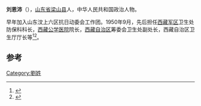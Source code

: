 '''刘恩沛'''（{{bd|1920年|9月|2014年|2月17日|catIdx=Liu}}），[[山东省|山东省]][[梁山县|梁山县]]人，中华人民共和国政治人物。

早年加入山东汶上六区抗日动委会工作团。1950年9月，先后担任[[西藏军区|西藏军区]]卫生处防保科科长，[[西藏公学医院|西藏公学医院]]院长，[[西藏自治区|西藏自治区]]筹委会卫生处副处长，西藏自治区卫生厅厅长等<ref>{{cite news|title=刘恩沛同志逝世|url=http://cpc.people.com.cn/n/2014/0220/c87393-24419364.html|accessdate=2014-02-20|newspaper=人民网|archive-date=2016-03-04|archive-url=https://web.archive.org/web/20160304120956/http://cpc.people.com.cn/n/2014/0220/c87393-24419364.html|dead-url=no}}</ref><ref>{{cite news|title=刘恩沛：见证高原巨变的中医世家之子 －－访西藏自治区卫生厅原厅长刘恩沛|url=http://www.tibet.cn/rwxw/zyth/201105/t20110518_1043447.htm|accessdate=2014-02-20|newspaper=中国西藏网|archive-date=2016-03-04|archive-url=https://web.archive.org/web/20160304112332/http://www.tibet.cn/rwxw/zyth/201105/t20110518_1043447.htm|dead-url=no}}</ref>。

==参考==
{{reflist}}
{{中国政治人物小作品}}

[[Category:劉姓|Category:劉姓]]